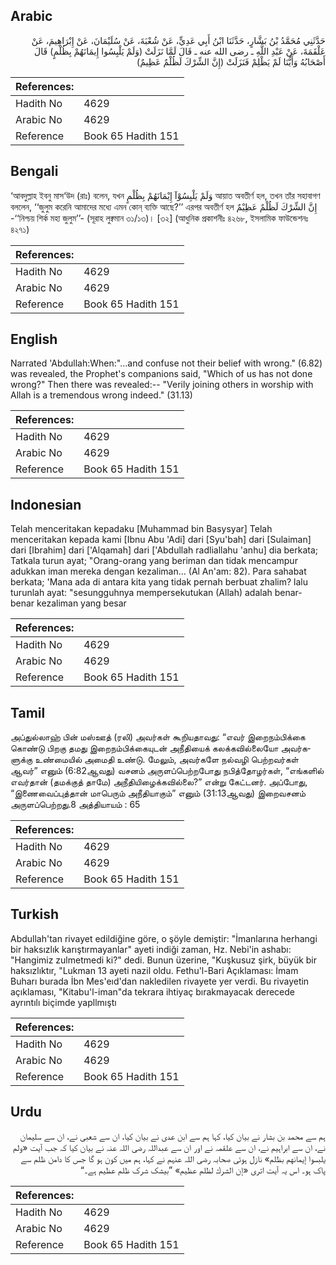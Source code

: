 ## Arabic


<div dir="rtl" lang="ar" style={{fontSize:'larger',backgroundColor:'#f8f9fa',padding:20}}>
حَدَّثَنِي مُحَمَّدُ بْنُ بَشَّارٍ، حَدَّثَنَا ابْنُ أَبِي عَدِيٍّ، عَنْ شُعْبَةَ، عَنْ سُلَيْمَانَ، عَنْ إِبْرَاهِيمَ، عَنْ عَلْقَمَةَ، عَنْ عَبْدِ اللَّهِ ـ رضى الله عنه ـ قَالَ لَمَّا نَزَلَتْ ‏(‏وَلَمْ يَلْبِسُوا إِيمَانَهُمْ بِظُلْمٍ‏)‏ قَالَ أَصْحَابُهُ وَأَيُّنَا لَمْ يَظْلِمْ فَنَزَلَتْ ‏(‏إِنَّ الشِّرْكَ لَظُلْمٌ عَظِيمٌ‏)‏
</div>
<div style={{backgroundColor:'#f8f9fa',padding:20, marginBottom: 10}}><table> <thead> <tr> <th>References:</th> <th></th> </tr> </thead> <tbody><tr><td>Hadith No</td><td>4629</td></tr><tr><td>Arabic No</td><td>4629</td></tr><tr><td>Reference</td><td>Book 65 Hadith 151</td></tr></tbody></table></div>

## Bengali


<div dir="ltr" lang="bn" style={{fontSize:'larger',backgroundColor:'#f8f9fa',padding:20}}>
‘আবদুল্লাহ ইবনু মাস‘উদ (রাঃ) বলেন, যখন وَلَمْ يَلْبِسُوْآ إِيْمَانَهُمْ بِظُلْمٍ আয়াত অবতীর্ণ হল, তখন তাঁর সহাবাগণ বললেন, ‘‘জুলুম করেনি আমাদের মধ্যে এমন কোন্ ব্যক্তি আছে?’’ এরপর অবতীর্ণ হল إِنَّ الشِّرْكَ لَظُلْمٌ عَظِيْمٌ -‘‘নিশ্চয় শির্ক মহা জুলুম’’- (সূরাহ লুক্বমান ৩১/১৩)। [৩২] (আধুনিক প্রকাশনীঃ ৪২৬৮, ইসলামিক ফাউন্ডেশনঃ ৪২৭১)
</div>
<div style={{backgroundColor:'#f8f9fa',padding:20, marginBottom: 10}}><table> <thead> <tr> <th>References:</th> <th></th> </tr> </thead> <tbody><tr><td>Hadith No</td><td>4629</td></tr><tr><td>Arabic No</td><td>4629</td></tr><tr><td>Reference</td><td>Book 65 Hadith 151</td></tr></tbody></table></div>

## English


<div dir="ltr" lang="en" style={{fontSize:'larger',backgroundColor:'#f8f9fa',padding:20}}>
Narrated 'Abdullah:When:"...and confuse not their belief with wrong." (6.82) was revealed, the Prophet's companions said, "Which of us has not done wrong?" Then there was revealed:-- "Verily joining others in worship with Allah is a tremendous wrong indeed." (31.13)
</div>
<div style={{backgroundColor:'#f8f9fa',padding:20, marginBottom: 10}}><table> <thead> <tr> <th>References:</th> <th></th> </tr> </thead> <tbody><tr><td>Hadith No</td><td>4629</td></tr><tr><td>Arabic No</td><td>4629</td></tr><tr><td>Reference</td><td>Book 65 Hadith 151</td></tr></tbody></table></div>

## Indonesian


<div dir="ltr" lang="id" style={{fontSize:'larger',backgroundColor:'#f8f9fa',padding:20}}>
Telah menceritakan kepadaku [Muhammad bin Basysyar] Telah menceritakan kepada kami [Ibnu Abu 'Adi] dari [Syu'bah] dari [Sulaiman] dari [Ibrahim] dari ['Alqamah] dari ['Abdullah radliallahu 'anhu] dia berkata; Tatkala turun ayat; "Orang-orang yang beriman dan tidak mencampur adukkan iman mereka dengan kezaliman… (Al An'am: 82). Para sahabat berkata; 'Mana ada di antara kita yang tidak pernah berbuat zhalim? lalu turunlah ayat: "sesungguhnya mempersekutukan (Allah) adalah benar-benar kezaliman yang besar
</div>
<div style={{backgroundColor:'#f8f9fa',padding:20, marginBottom: 10}}><table> <thead> <tr> <th>References:</th> <th></th> </tr> </thead> <tbody><tr><td>Hadith No</td><td>4629</td></tr><tr><td>Arabic No</td><td>4629</td></tr><tr><td>Reference</td><td>Book 65 Hadith 151</td></tr></tbody></table></div>

## Tamil


<div dir="ltr" lang="ta" style={{fontSize:'larger',backgroundColor:'#f8f9fa',padding:20}}>
அப்துல்லாஹ் பின் மஸ்ஊத் (ரலி) அவர்கள் கூறியதாவது: “எவர் இறைநம்பிக்கை கொண்டு பிறகு தமது இறைநம்பிக்கையுடன் அநீதியைக் கலக்கவில்லையோ அவர்களுக்கு உண்மையில் அமைதி உண்டு. மேலும், அவர்களே நல்வழி பெற்றவர்கள் ஆவர்” எனும் (6:82ஆவது) வசனம் அருளப்பெற்றபோது நபித்தோழர்கள், “எங்களில் எவர்தான் (தமக்குத் தாமே) அநீதியிழைக்கவில்லை?” என்று கேட்டனர். அப்போது, “இணைவைப்புத்தான் மாபெரும் அநீதியாகும்” எனும் (31:13ஆவது) இறைவசனம் அருளப்பெற்றது.8 அத்தியாயம் : 65
</div>
<div style={{backgroundColor:'#f8f9fa',padding:20, marginBottom: 10}}><table> <thead> <tr> <th>References:</th> <th></th> </tr> </thead> <tbody><tr><td>Hadith No</td><td>4629</td></tr><tr><td>Arabic No</td><td>4629</td></tr><tr><td>Reference</td><td>Book 65 Hadith 151</td></tr></tbody></table></div>

## Turkish


<div dir="ltr" lang="tr" style={{fontSize:'larger',backgroundColor:'#f8f9fa',padding:20}}>
Abdullah'tan rivayet edildiğine göre, o şöyle demiştir: "İmanlarına herhangi bir haksızlık karıştırmayanlar" ayeti indiği zaman, Hz. Nebi'in ashabı: "Hangimiz zulmetmedi ki?" dedi. Bunun üzerine, "Kuşkusuz şirk, büyük bir haksızlıktır, "Lukman 13 ayeti nazil oldu. Fethu'l-Bari Açıklaması: İmam Buharı burada İbn Mes'eıd'dan nakledilen rivayete yer verdi. Bu rivayetin açıklaması, "Kitabu'l-iman"da tekrara ihtiyaç bırakmayacak derecede ayrıntılı biçimde yapllmıştı
</div>
<div style={{backgroundColor:'#f8f9fa',padding:20, marginBottom: 10}}><table> <thead> <tr> <th>References:</th> <th></th> </tr> </thead> <tbody><tr><td>Hadith No</td><td>4629</td></tr><tr><td>Arabic No</td><td>4629</td></tr><tr><td>Reference</td><td>Book 65 Hadith 151</td></tr></tbody></table></div>

## Urdu


<div dir="rtl" lang="ur" style={{fontSize:'larger',backgroundColor:'#f8f9fa',padding:20}}>
ہم سے محمد بن بشار نے بیان کیا، کہا ہم سے ابن عدی نے بیان کیا، ان سے شعبی نے، ان سے سلیمان نے، ان سے ابراہیم نے، ان سے علقمہ نے اور ان سے عبداللہ رضی اللہ عنہ نے بیان کیا کہ جب آیت «ولم يلبسوا إيمانهم بظلم‏» نازل ہوئی صحابہ رضی اللہ عنہم نے کہا، ہم میں کون ہو گا جس کا دامن ظلم سے پاک ہو۔ اس یہ آیت اتری «إن الشرك لظلم عظيم‏» ”بیشک شرک ظلم عظیم ہے۔“
</div>
<div style={{backgroundColor:'#f8f9fa',padding:20, marginBottom: 10}}><table> <thead> <tr> <th>References:</th> <th></th> </tr> </thead> <tbody><tr><td>Hadith No</td><td>4629</td></tr><tr><td>Arabic No</td><td>4629</td></tr><tr><td>Reference</td><td>Book 65 Hadith 151</td></tr></tbody></table></div>